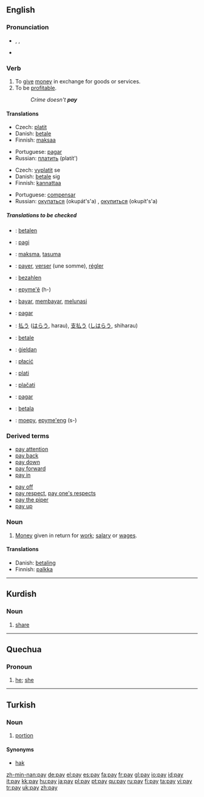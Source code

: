 {{wikipedia|dab=pay}}
==English==

{{rank|pass|doing|note|548|pay|red|unto|receive}}

===Pronunciation===
*{{enPR|pā}}, {{IPA|/peɪ/}}, {{SAMPA|/peI/}}
*{{audio|en-us-pay.ogg|Audio (US)}}
*:{{rhymes|eɪ}}

===Verb===
{{en-verb|pays|paying|paid}}

# To [[give]] [[money]] in exchange for goods or services.
# To be [[profitable]].
#:''Crime doesn't '''pay'''''

====Translations====
{{trans-top|to give money in exchange for goods or services}}
*Czech: [[platit]]
*Danish: [[betale]]
*Finnish: [[maksaa]]
{{trans-mid}}
*Portuguese: [[pagar]]
*Russian: [[платить]] (platít') {{impf}}
{{trans-bottom}}

{{trans-top|to be profitable}}
*Czech: [[vyplatit]] se
*Danish: [[betale]] sig
*Finnish: [[kannattaa]]
{{trans-mid}}
*Portuguese: [[compensar]]
*Russian: [[окупаться]] (okupát's'a) {{impf}}, [[окупиться]] (okupít's'a) {{pf}}
{{trans-bottom}}

=====Translations to be checked=====
{{checktrans}}
{{trans-top|translations to be checked}}
*{{ttbc|Dutch}}: [[betalen]]
*{{ttbc|Esperanto}}: [[pagi]]
*{{ttbc|Estonian}}: [[maksma]], [[tasuma]]
*{{ttbc|French}}: [[payer]], [[verser]] (une somme), [[régler]]
*{{ttbc|German}}: [[bezahlen]]
*{{ttbc|Guarani}}: [[epyme'ẽ]] (h-)
*{{ttbc|Indonesian}}: [[bayar]], [[bayar|membayar]], [[lunas|melunasi]]
*{{ttbc|Interlingua}}: [[pagar]]
{{trans-mid}}
*{{ttbc|Japanese}}: [[払う]] ([[はらう]], harau), [[支払う]] ([[しはらう]], shiharau)
*{{ttbc|Norwegian}}: [[betale]]
*{{ttbc|Old English}}: [[gieldan|ġieldan]]
*{{ttbc|Polish}}: [[płacić]]
*{{ttbc|Romanian}}: [[plati]]
*{{ttbc|Slovene}}: [[plačati]]
*{{ttbc|Spanish}}: [[pagar]]
*{{ttbc|Swedish}}: [[betala]]
*{{ttbc|Tupinambá}}: [[moepy]], [[epyme'eng]] (s-)
{{tans-bottom}}

===Derived terms===
{{top2}}
*[[pay attention]]
*[[pay back]]
*[[pay down]]
*[[pay forward]]
*[[pay in]]
{{mid2}}
*[[pay off]]
*[[pay respect]], [[pay one's respects]]
*[[pay the piper]]
*[[pay up]]
{{bottom}}

===Noun===
{{en-noun|-}}

# [[money|Money]] given in return for [[work]]; [[salary]] or [[wages]].

====Translations====
{{trans-top|money given in return for work}}
*Danish: [[betaling]] {{c}}
*Finnish: [[palkka]]
{{trans-mid}}
{{trans-bottom}}

----

==Kurdish==

===Noun===
{{infl|ku|noun}}

# [[share]]

----

==Quechua==

===Pronoun===
{{infl|qu|pronoun}}

# [[he]]; [[she]]

----

==Turkish==

===Noun===
{{infl|tr|noun}}

# [[portion]]

====Synonyms====
*[[hak]]

[[zh-min-nan:pay]]
[[de:pay]]
[[el:pay]]
[[es:pay]]
[[fa:pay]]
[[fr:pay]]
[[gl:pay]]
[[io:pay]]
[[id:pay]]
[[it:pay]]
[[kk:pay]]
[[hu:pay]]
[[ja:pay]]
[[pl:pay]]
[[pt:pay]]
[[qu:pay]]
[[ru:pay]]
[[fi:pay]]
[[ta:pay]]
[[vi:pay]]
[[tr:pay]]
[[uk:pay]]
[[zh:pay]]